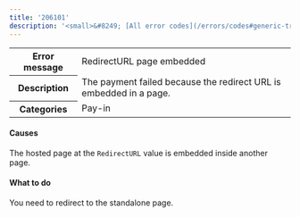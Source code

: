 ---
title: '206101'
description: '<small>&#8249; [All error codes](/errors/codes#generic-transaction-errors)</small>'
---
  
<table>
<tbody>
<tr>
<th class="header"><strong>Error message</strong></th>
<td class="table-content">RedirectURL page embedded</td>
</tr>
<tr>
<th class="header"><strong>Description</strong></th>
<td class="table-content">The payment failed because the redirect URL is embedded in a page.</td>
</tr>
<tr>
<th class="header"><strong>Categories</strong></th>
<td class="table-content">  
<div class="label">Pay-in</div>
</td>
</tr>
</tbody>
</table>  

#### Causes

The hosted page at the `RedirectURL` value is embedded inside another page.

#### What to do

You need to redirect to the standalone page.